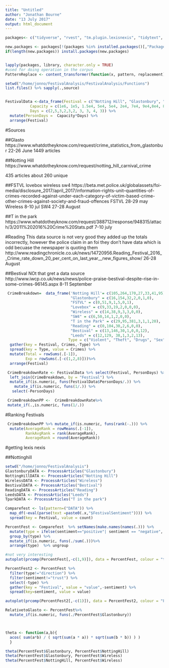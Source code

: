 ```yaml
---
title: "Untitled"
author: "Jonathan Bourne"
date: "13 July 2017"
output: html_document
---
```



```r

packages<- c("tidyverse", "rvest", "tm.plugin.lexisnexis", "tidytext", "stringr", "tm", "ggfortify")

new.packages <- packages[!(packages %in% installed.packages()[,"Package"])]
if(length(new.packages)) install.packages(new.packages)


lapply(packages, library, character.only = TRUE)
#used for doing operation in the corpus
PatternReplace <- content_transformer(function(x, pattern, replacement) gsub(pattern, replacement, x))

setwd("/home/jonno/FestivalAnalysis/FestivalAnalysis/Functions")
list.files() %>% sapply(.,source)



```


```r


FestivalData <-data_frame(Festival = c("Notting Hill", "Glastonbury", "FSTVL", "Lovebox", "Wireless", "SW4", "T in the Park", "Reading", "Bestival", "Leeds"),
           Capacity = c(1e6, 1e5, 1.5e4, 5e4, 5e4, 2e4, 7e4, 9e4,8e4, 8e4 ),
           Days = c(2,5,3,2,3,2, 3, 3, 4, 3)) %>%
  mutate(PersonDays =  Capacity*Days) %>% 
  arrange(Festival)

```

#Sources

##Glasto
https://www.whatdotheyknow.com/request/crime_statistics_from_glastonbur
22-26 June
1449 articles


##Notting Hill
https://www.whatdotheyknow.com/request/notting_hill_carnival_crime

435 articles about 260 unique

##FSTVL lovebox wireless sw4
https://beta.met.police.uk/globalassets/foi-media/disclosure_2017/april_2017/information-rights-unit--quantities-of-crimes-recorded-against-under-each-category-of-victim-based-crime-other-crimes-against-society-and-fraud-offences
FSTVL 28-29 may
Wireless 8-10 jul
SW4 27-28 August


##T in the park
https://www.whatdotheyknow.com/request/388712/response/948315/attach/3/2011%202016%20Crime%20Stats.pdf
7-10 july

#Reading
This data source is not very good they added up the totals incorrectly, however the police claim in an foi they don't have data which is odd becuase the newspaper is quoting them
http://www.readingchronicle.co.uk/news/14720956.Reading_Festival_2016__Crime_rate_down_20_per_cent_on_last_year__new_figures_show/
26-28 August

##Bestival
NOt that gret a data source
http://www.iwcp.co.uk/news/news/police-praise-bestival-despite-rise-in-some-crimes-96145.aspx
8-11 September


```r

 CrimeBreakdown=  data_frame('Notting Hill'= c(105,264,170,27,33,41,95), 
                             "Glastonbury" = c(16,154,32,2,0,1,0),
                             "FSTVL" = c(0,51,9,1,5,0,1),
                             "Lovebox" = c(9,33,19,2,0,0,0),
                             "Wireless" = c(14,38,9,3,3,0,0),
                             "SW4" = c(6,50,14,1,2,0,0),
                             "T in the Park" = c(29,95,381,3,1,1,20),
                             "Reading" = c(0,104,30,2,6,0,0),
                             "Bestival" = c(13,146,30,1,0,0,12),
                             "Leeds" = c(12,129, 38,1,3,2,13),
                            Type = c("Violent", "Theft", "Drugs", "Sex", "Robbery", "Weapons", "Other")) %>%
  gather(key = Festival, Crimes,-Type) %>%
  spread(key = Type, value = Crimes) %>%
  mutate(Total = rowSums(.[-1]),
         Exp = rowSums(.[-c(1,2,8)]))%>% 
  arrange(Festival)

 CrimeBreakdownRate <- FestivalData %>% select(Festival, PersonDays) %>%
  left_join(CrimeBreakdown, by = "Festival") %>% 
  mutate_if(is.numeric, funs(FestivalData$PersonDays/.)) %>%
    mutate_if(is.numeric, funs(1/.)) %>%
   select(-PersonDays)

 CrimeBreakdownPP <-  CrimeBreakdownRate%>%
 mutate_if(.,is.numeric, funs(1/.)) 

```

#Ranking Festivals
```r

 CrimeBreakdownPP %>% mutate_if(is.numeric, funs(rank(-.))) %>%
  mutate(AverageRank = rowMeans(.[-1]),
         RankAvgRank = rank(AverageRank),
         AverageRank = round(AverageRank))

```

#getting lexis nexis

##Nottinghill

```r
setwd("/home/jonno/FestivalAnalysis")
GlastonburyDATA <- ProcessArticles("Glastonbury")
NottingHillDATA <- ProcessArticles("Notting Hill")
WirelessDATA <- ProcessArticles("Wireless")
BestivalDATA <- ProcessArticles("Bestival")
ReadingDATA <- ProcessArticles("Reading")
LeedsDATA <- ProcessArticles("Leeds")
TparkDATA <- ProcessArticles("T in the park")
```


```r
Comparefest <- ls(pattern=("DATA")) %>%
  map_df(~eval(parse(text =paste0(.x,"$FestivalSentiment")))) %>%
  spread(key = Festival, value = count) 

PercentFest <- Comparefest  %>% setNames(make.names(names(.))) %>%
  mutate(type = ifelse(sentiment=="positive"| sentiment == "negative", "direction", "emotions")) %>%
  group_by(type) %>%
  mutate_if(is.numeric, funs(./sum(.)))%>% 
  arrange(type)  %>% ungroup

#not very interesting
autoplot(prcomp(PercentFest[,-c(1,9)]), data = PercentFest, colour = "type") 

PercentFest2 <- PercentFest %>% 
  filter(type!="direction") %>%
  filter(sentiment!="trust") %>%
  select(-type) %>%
  gather(key = "Festival", value = "value",-sentiment) %>%
  spread(key=sentiment, value = value)

autoplot(prcomp(PercentFest2[,-c(1)]), data = PercentFest2, colour = "Festival", loadings = TRUE, loadings.label = TRUE) 

RelativetoGlasto <- PercentFest%>%
  mutate_if(is.numeric, funs(./PercentFest$Glastonbury))



theta <- function(a,b){
  acos( sum(a*b) / ( sqrt(sum(a * a)) * sqrt(sum(b * b)) ) )
  }

theta(PercentFest$Glastonbury, PercentFest$NottingHill)
theta(PercentFest$Glastonbury, PercentFest$Wireless)
theta(PercentFest$NottingHill, PercentFest$Wireless)

```

